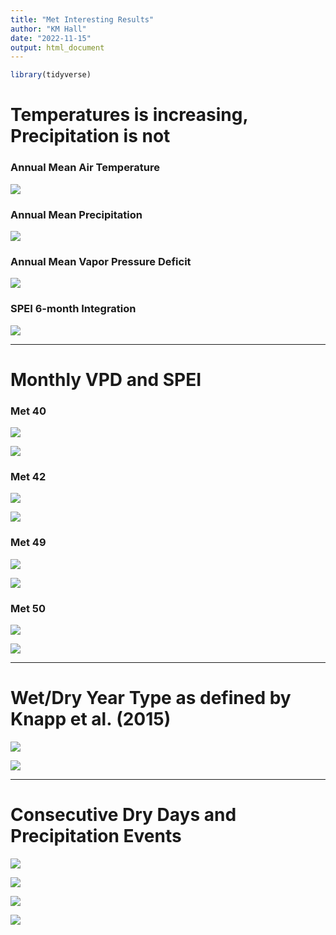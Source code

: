 ```yaml
---
title: "Met Interesting Results"
author: "KM Hall"
date: "2022-11-15"
output: html_document
---
```


```r
library(tidyverse)
```

# Temperatures is increasing, Precipitation is not  


### Annual Mean Air Temperature  

![](../figures/Annual_Mean_Temp_all_stations.jpg)

### Annual Mean Precipitation  

![](../figures/Annual_Mean_Precip_all_stations.jpg)

### Annual Mean Vapor Pressure Deficit  

![](../figures/Annual_Mean_VPD_all_stations.jpg)

### SPEI 6-month Integration  

![](../figures/SPEI_6_all_stations.jpg)  

------  




# Monthly VPD and SPEI  


### Met 40  

![](../figures/m40_bymonth_vpd.jpg)


![](../figures/m40_bymonth_spei6.jpg)



### Met 42   

![](../figures/m42_bymonth_vpd.jpg)

![](../figures/m42_bymonth_spei6.jpg)

### Met 49   

![](../figures/m49_bymonth_vpd.jpg)

![](../figures/m49_bymonth_spei6.jpg)

### Met 50  

![](../figures/m50_bymonth_vpd.jpg)

![](../figures/m50_bymonth_spei6.jpg)



----  



# Wet/Dry Year Type as defined by Knapp et al. (2015)  

![](../figures/ppt_year_type_barplot.jpg)

![](../figures/ppt_year_type_ts.jpg)


----  



# Consecutive Dry Days and Precipitation Events  


![](../figures/met_cdd_annual_mean.jpg)

![](../figures/met_cdd_extremes.jpg)

![](../figures/met_ppt_events.jpg)

![](../figures/met_extreme_ppt_events.jpg)

